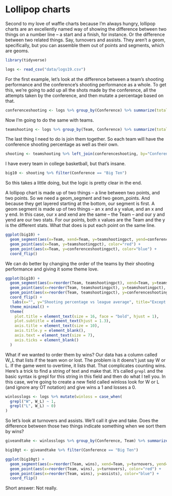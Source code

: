 # Lollipop charts

Second to my love of waffle charts because I'm always hungry, lollipop charts are an excellently named way of showing the difference between two things on a number line -- a start and a finish, for instance. Or the difference between two related things. Say, turnovers and assists. They aren't a geom, specifically, but you can assemble them out of points and segments, which are geoms. 

```r
library(tidyverse)
```

```r
logs <- read_csv("data/logs19.csv")
```

For the first example, let's look at the difference between a team's shooting performance and the conference's shooting performance as a whole. To get this, we're going to add up all the shots made by the conference, all the attempts taken by the conference, and then mutate a percentage based on that. 

```r
conferenceshooting <- logs %>% group_by(Conference) %>% summarize(totalshots = sum(TeamFG), totalattempts = sum(TeamFGA)) %>% mutate(conferenceshootingpct = totalshots/totalattempts)
```

Now I'm going to do the same with teams. 

```r
teamshooting <- logs %>% group_by(Team, Conference) %>% summarize(totalshots = sum(TeamFG), totalattempts = sum(TeamFGA)) %>% mutate(teamshootingpct = totalshots/totalattempts)
```

The last thing I need to do is join them together. So each team will have the conference shooting percentage as well as their own. 

```r
shooting <- teamshooting %>% left_join(conferenceshooting, by="Conference")
```

I have every team in college basketball, but that's insane. 

```r
big10 <- shooting %>% filter(Conference == "Big Ten")
```

So this takes a little doing, but the logic is pretty clear in the end. 

A lollipop chart is made up of two things -- a line between two points, and two points. So we need a geom_segment and two geom_points. And because they get layered starting at the bottom, our segment is first. A geom segment is made up of two things -- an x and a y value, and an x and y end. In this case, our x and xend are the same -- the Team -- and our y and yend are our two stats. For our points, both x values are the Team and the y is the different stats. What that does is put each point on the same line. 

```r
ggplot(big10) +
  geom_segment(aes(x=Team, xend=Team, y=teamshootingpct, yend=conferenceshootingpct), color="grey") + 
  geom_point(aes(x=Team, y=teamshootingpct), color="red") + 
  geom_point(aes(x=Team, y=conferenceshootingpct), color="blue") +
  coord_flip()
```

We can do better by changing the order of the teams by their shooting performance and giving it some theme love. 

```r
ggplot(big10) +
  geom_segment(aes(x=reorder(Team, teamshootingpct), xend=Team, y=teamshootingpct, yend=conferenceshootingpct), color="grey") + 
  geom_point(aes(x=reorder(Team, teamshootingpct), y=teamshootingpct), color="red") + 
  geom_point(aes(x=reorder(Team, teamshootingpct), y=conferenceshootingpct), color="blue") +
  coord_flip() +
   labs(x="", y="Shooting percentage vs league average", title="Except Purdue, shooting predicted Big Ten success", subtitle="The Boilermakers were average shooters, went deep in the NCAA tournament", caption="Source: sports-reference.com | By Matt Waite") +
  theme_minimal() + 
  theme(
    plot.title = element_text(size = 16, face = "bold", hjust = 1),
    plot.subtitle = element_text(hjust = 1.3),
    axis.title = element_text(size = 10),
    axis.title.y = element_blank(),
    axis.text = element_text(size = 7),
    axis.ticks = element_blank()
  )
```

What if we wanted to order them by wins? Our data has a column called W_L that lists if the team won or lost. The problem is it doens't just say W or L. If the game went to overtime, it lists that. That complicates counting wins. Here's a trick to find a string of text and make that. It's called `grepl` and the basic syntax is grepl for this string in this field and then do what I tell you. In this case, we're going to create a new field called winloss look for W or L (and ignore any OT notation) and give wins a 1 and losses a 0.


```r
winlosslogs <- logs %>% mutate(winloss = case_when(
  grepl("W", W_L) ~ 1, 
  grepl("L", W_L) ~ 0)
)
```

So let's look at turnovers and assists. We'll call it give and take. Does the difference between those two things indicate something when we sort them by wins?

```r
giveandtake <- winlosslogs %>% group_by(Conference, Team) %>% summarize(turnovers = sum(TeamTurnovers), assists = sum(TeamAssists), wins=sum(winloss)) 
```

```r
big10gt <- giveandtake %>% filter(Conference == "Big Ten")
```


```r
ggplot(big10gt) +
  geom_segment(aes(x=reorder(Team, wins), xend=Team, y=turnovers, yend=assists), color="grey") + 
  geom_point(aes(x=reorder(Team, wins), y=turnovers), color="red") + 
  geom_point(aes(x=reorder(Team, wins), y=assists), color="blue") +
  coord_flip()
```

Short answer: Not really.




